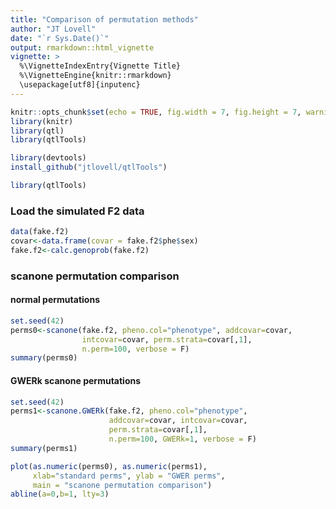 ```yaml
---
title: "Comparison of permutation methods"
author: "JT Lovell"
date: "`r Sys.Date()`"
output: rmarkdown::html_vignette
vignette: >
  %\VignetteIndexEntry{Vignette Title}
  %\VignetteEngine{knitr::rmarkdown}
  \usepackage[utf8]{inputenc}
---
```


```r
knitr::opts_chunk$set(echo = TRUE, fig.width = 7, fig.height = 7, warning = FALSE)
library(knitr)
library(qtl)
library(qtlTools)
```

```r
library(devtools)
install_github("jtlovell/qtlTools")
```

```r
library(qtlTools)
```


### Load the simulated F2 data 
```r
data(fake.f2)
covar<-data.frame(covar = fake.f2$phe$sex)
fake.f2<-calc.genoprob(fake.f2)
```

### scanone permutation comparison
#### normal permutations
```r
set.seed(42)
perms0<-scanone(fake.f2, pheno.col="phenotype", addcovar=covar,
                intcovar=covar, perm.strata=covar[,1],
                n.perm=100, verbose = F)
summary(perms0)
```

#### GWERk scanone permutations
```r
set.seed(42)
perms1<-scanone.GWERk(fake.f2, pheno.col="phenotype", 
                      addcovar=covar, intcovar=covar, 
                      perm.strata=covar[,1],
                      n.perm=100, GWERk=1, verbose = F)
summary(perms1)

plot(as.numeric(perms0), as.numeric(perms1), 
     xlab="standard perms", ylab = "GWER perms", 
     main = "scanone permutation comparison")
abline(a=0,b=1, lty=3)
```

